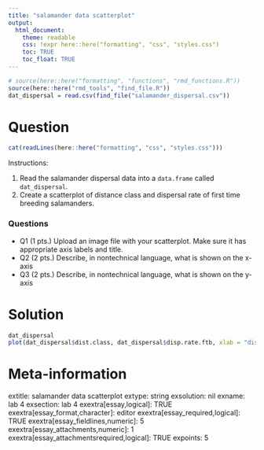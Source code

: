 ```yaml
---
title: "salamander data scatterplot"
output:  
  html_document:
    theme: readable
    css: !expr here::here("formatting", "css", "styles.css")
    toc: TRUE
    toc_float: TRUE
---
```



```r
# source(here::here("formatting", "functions", "rmd_functions.R"))
source(here::here("rmd_tools", "find_file.R"))
dat_dispersal = read.csv(find_file("salamander_dispersal.csv"))

```


Question
========

```r
cat(readLines(here::here("formatting", "css", "styles.css")))
```

Instructions:

1. Read the salamander dispersal data into a `data.frame` called `dat_dispersal`.
2. Create a scatterplot of distance class and dispersal rate of first time breeding salamanders.


<div class="questionborder">
### Questions

- Q1 (1 pts.) Upload an image file with your scatterplot.  Make sure it has appropriate axis labels and title.
- Q2 (2 pts.) Describe, in nontechnical language, what is shown on the x-axis
- Q3 (2 pts.) Describe, in nontechnical language, what is shown on the y-axis

</div>




Solution
========

```r
dat_dispersal
plot(dat_dispersal$dist.class, dat_dispersal$disp.rate.ftb, xlab = "distance class", ylab = "standardized dispersal rate", main = "Marbled Salamander - first time breeders")
```





Meta-information
================
extitle: salamander data scatterplot
extype: string
exsolution: nil
exname: lab 4
exsection: lab 4
exextra[essay,logical]: TRUE
exextra[essay_format,character]: editor
exextra[essay_required,logical]: TRUE
exextra[essay_fieldlines,numeric]: 5
exextra[essay_attachments,numeric]: 1
exextra[essay_attachmentsrequired,logical]: TRUE
expoints: 5
